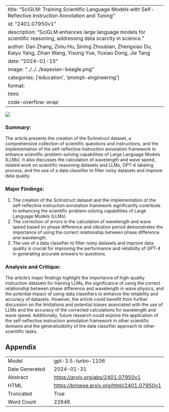 
---
title: "SciGLM: Training Scientific Language Models with Self-Reflective Instruction Annotation and Tuning"
id: "2401.07950v1"
description: "SciGLM enhances large language models for scientific reasoning, addressing data scarcity in science."
author: Dan Zhang, Ziniu Hu, Sining Zhoubian, Zhengxiao Du, Kaiyu Yang, Zihan Wang, Yisong Yue, Yuxiao Dong, Jie Tang
date: "2024-01-15"
image: "../../../bayesian-beagle.png"
categories: ['education', 'prompt-engineering']
format:
  html:
    code-overflow: wrap
---

![](None)

### Summary:

The article presents the creation of the SciInstruct dataset, a comprehensive collection of scientific questions and instructions, and the implementation of the self-reflective instruction annotation framework to enhance scientific problem-solving capabilities of Large Language Models (LLMs). It also discusses the calculation of wavelength and wave speed, related work on scientific reasoning datasets and LLMs, GPT-4 labeling process, and the use of a data classifier to filter noisy datasets and improve data quality.

### Major Findings:
1. The creation of the SciInstruct dataset and the implementation of the self-reflective instruction annotation framework significantly contribute to enhancing the scientific problem-solving capabilities of Large Language Models (LLMs).
2. The correction of errors in the calculation of wavelength and wave speed based on phase difference and vibration period demonstrates the importance of using the correct relationship between phase difference and wavelength.
3. The use of a data classifier to filter noisy datasets and improve data quality is crucial for improving the performance and reliability of GPT-4 in generating accurate answers to questions.

### Analysis and Critique:
The article's major findings highlight the importance of high-quality instruction datasets for training LLMs, the significance of using the correct relationship between phase difference and wavelength in wave physics, and the potential impact of using data classifiers to enhance the reliability and accuracy of datasets. However, the article could benefit from further discussion on the limitations and potential biases associated with the use of LLMs and the accuracy of the corrected calculations for wavelength and wave speed. Additionally, future research could explore the application of the self-reflective instruction annotation framework in other scientific domains and the generalizability of the data classifier approach to other scientific tasks.

## Appendix

|          |          |
|----------|----------|
| Model     | gpt-3.5-turbo-1106       |
| Date Generated     | 2024-01-31       |
| Abstract | [https://arxiv.org/abs/2401.07950v1](https://arxiv.org/abs/2401.07950v1)        |
| HTML     | [https://browse.arxiv.org/html/2401.07950v1](https://browse.arxiv.org/html/2401.07950v1)       |
| Truncated       | True       |
| Word Count       | 22646       |